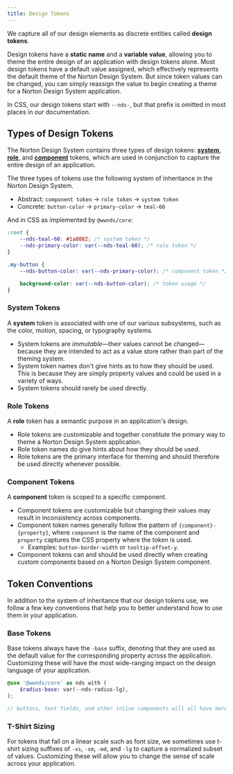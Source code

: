 ```yaml
---
title: Design Tokens
---
```



We capture all of our design elements as discrete entities called **design tokens**.

Design tokens have a **static name** and a **variable value**, allowing you to theme the entire design of an application with design tokens alone.
Most design tokens have a default value assigned, which effectively represents the default theme of the Norton Design System.
But since token values can be changed, you can simply reassign the value to begin creating a theme for a Norton Design System application.

<CalloutWarning title="Prefix Note">

In CSS, our design tokens start with `--nds-`, but that prefix is omitted in most places in our documentation.

</CalloutWarning>

<!-- Note: this might be better suited as a blog post -->
<!-- ## Thinking with Tokens

One of the first hurdles to making the most of design tokens is to begin thinking about design elements with tokens, which have more meaning than values.
For instance, when choosing an element's background color, instead of picking a hex value (`#5D4DAB`, maybe), you can simply pick a token (`purple-70` in this case). -->

## Types of Design Tokens

The Norton Design System contains three types of design tokens: [**system**](#system-tokens), [**role**](#role-tokens), and [**component**](#component-tokens) tokens, which are used in conjunction to capture the entire design of an application.

<Callout title="Inheritance" border="left">

The three types of tokens use the following system of inheritance in the Norton Design System.

- Abstract: `component token` → `role token` → `system token`
- Concrete: `button-color` → `primary-color` → `teal-60`

And in CSS as implemented by `@wwnds/core`:

```css
:root {
	--nds-teal-60: #1a8082; /* system token */
	--nds-primary-color: var(--nds-teal-60); /* role token */
}

.my-button {
	--nds-button-color: var(--nds-primary-color); /* component token */

	background-color: var(--nds-button-color); /* token usage */
}
```

</Callout>

### System Tokens

A **system** token is associated with one of our various subsystems, such as the color, motion, spacing, or typography systems.

- System tokens are _immutable_&mdash;their values cannot be changed&mdash;because they are intended to act as a value store rather than part of the theming system.
- System token names don't give hints as to how they should be used. This is because they are simply property values and could be used in a variety of ways.
- System tokens should rarely be used directly.

### Role Tokens

A **role** token has a semantic purpose in an application's design.

- Role tokens are customizable and together constitute the primary way to theme a Norton Design System application.
- Role token names do give hints about how they should be used.
- Role tokens are the primary interface for theming and should therefore be used directly whenever possible.

### Component Tokens

A **component** token is scoped to a specific component.

- Component tokens are customizable but changing their values may result in inconsistency across components.
- Component token names generally follow the pattern of `{component}-{property}`, where `component` is the name of the component and `property` captures the CSS property where the token is used.
  - Examples: `button-border-width` or `tooltip-offset-y`.
- Component tokens can and should be used directly when creating custom components based on a Norton Design System component.

## Token Conventions

In addition to the system of inheritance that our design tokens use, we follow a few key conventions that help you to better understand how to use them in your application.

### Base Tokens

Base tokens always have the `-base` suffix, denoting that they are used as the default value for the corresponding property across the application.
Customizing these will have the most wide-ranging impact on the design language of your application.

```scss title="Example: custom base border-radius"
@use '@wwnds/core' as nds with (
	$radius-base: var(--nds-radius-lg),
);

// buttons, text fields, and other inline components will all have more rounded corners
```

### T-Shirt Sizing

For tokens that fall on a linear scale such as font size, we sometimes use t-shirt sizing suffixes of `-xs`, `-sm`, `-md`, and `-lg` to capture a normalized subset of values.
Customizing these will allow you to change the sense of scale across your application.
